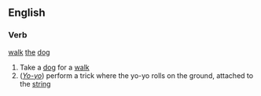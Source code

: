 ==English==
===Verb===
[[walk]] [[the]] [[dog]]
# Take a [[dog]] for a [[walk]]
# (''[[Yo-yo]]'') perform a trick where the yo-yo rolls on the ground, attached to the [[string]]